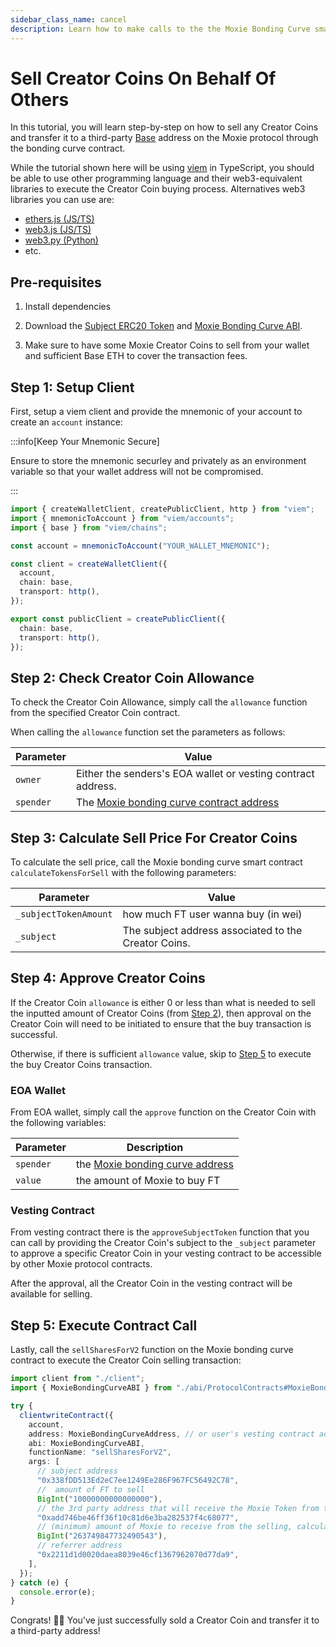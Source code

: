 ```yaml
---
sidebar_class_name: cancel
description: Learn how to make calls to the the Moxie Bonding Curve smart contract to sell Creator Coins on behalf of other address.
---
```



# Sell Creator Coins On Behalf Of Others

In this tutorial, you will learn step-by-step on how to sell any Creator Coins and transfer it to a third-party [Base](https://www.base.org/) address on the Moxie protocol through the bonding curve contract.

While the tutorial shown here will be using [viem](https://viem.sh) in TypeScript, you should be able to use other programming language and their web3-equivalent libraries to execute the Creator Coin buying process. Alternatives web3 libraries you can use are:

- [ethers.js (JS/TS)](https://docs.ethers.org/v5/)
- [web3.js (JS/TS)](https://www.web3js.org/)
- [web3.py (Python)](https://web3py.readthedocs.io/en/stable/)
- etc.

## Pre-requisites

1. Install dependencies

<Install dependencies="viem" />

2. Download the [Subject ERC20 Token](https://github.com/moxie-protocol/contracts/blob/dev/packages/protocol/ignition/deployments/base-mainnet/artifacts/ProtocolContracts%23SubjectERC20.json) and [Moxie Bonding Curve ABI](https://github.com/moxie-protocol/contracts/blob/dev/packages/protocol/ignition/deployments/base-mainnet/artifacts/ProtocolContracts%23MoxieBondingCurve.json).

3. Make sure to have some Moxie Creator Coins to sell from your wallet and sufficient Base ETH to cover the transaction fees.

## Step 1: Setup Client

First, setup a viem client and provide the mnemonic of your account to create an `account` instance:

:::info[Keep Your Mnemonic Secure]

Ensure to store the mnemonic securley and privately as an environment variable so that your wallet address will not be compromised.

:::

```ts title="client.ts"
import { createWalletClient, createPublicClient, http } from "viem";
import { mnemonicToAccount } from "viem/accounts";
import { base } from "viem/chains";

const account = mnemonicToAccount("YOUR_WALLET_MNEMONIC");

const client = createWalletClient({
  account,
  chain: base,
  transport: http(),
});

export const publicClient = createPublicClient({
  chain: base,
  transport: http(),
});
```

## Step 2: Check Creator Coin Allowance

To check the Creator Coin Allowance, simply call the `allowance` function from the specified Creator Coin contract.

When calling the `allowance` function set the parameters as follows:

| Parameter | Value                                                                                                               |
| --------- | ------------------------------------------------------------------------------------------------------------------- |
| `owner`   | Either the senders's EOA wallet or vesting contract address.                                                        |
| `spender` | The [Moxie bonding curve contract address](https://basescan.org/address/0x373065e66B32a1C428aa14698dFa99BA7199B55E) |

## Step 3: Calculate Sell Price For Creator Coins

To calculate the sell price, call the Moxie bonding curve smart contract `calculateTokensForSell` with the following parameters:

| Parameter             | Value                                                |
| --------------------- | ---------------------------------------------------- |
| `_subjectTokenAmount` | how much FT user wanna buy (in wei)                  |
| `_subject`            | The subject address associated to the Creator Coins. |

## Step 4: Approve Creator Coins

If the Creator Coin `allowance` is either 0 or less than what is needed to sell the inputted amount of Creator Coins (from [Step 2](./04-sell-fan-tokens-on-behalf-of-others.mdx#step-2-check-creator-coin-allowance)), then approval on the Creator Coin will need to be initiated to ensure that the buy transaction is successful.

Otherwise, if there is sufficient `allowance` value, skip to [Step 5](./04-sell-fan-tokens-on-behalf-of-others.mdx#step-5-execute-contract-call) to execute the buy Creator Coins transaction.

### EOA Wallet

From EOA wallet, simply call the `approve` function on the Creator Coin with the following variables:

| Parameter | Description                                                                                                |
| --------- | ---------------------------------------------------------------------------------------------------------- |
| `spender` | the [Moxie bonding curve address](https://basescan.org/address/0x373065e66B32a1C428aa14698dFa99BA7199B55E) |
| `value`   | the amount of Moxie to buy FT                                                                              |

### Vesting Contract

From vesting contract there is the `approveSubjectToken` function that you can call by providing the Creator Coin's subject to the `_subject` parameter to approve a specific Creator Coin in your vesting contract to be accessible by other Moxie protocol contracts.

After the approval, all the Creator Coin in the vesting contract will be available for selling.

## Step 5: Execute Contract Call

Lastly, call the `sellSharesForV2` function on the Moxie bonding curve contract to execute the Creator Coin selling transaction:

<Tabs>
  <TabItem value="viem-ts" label="Viem (TS)">

```ts title="index.ts"
import client from "./client";
import { MoxieBondingCurveABI } from "./abi/ProtocolContracts#MoxieBondingCurve.json";

try {
  clientwriteContract({
    account,
    address: MoxieBondingCurveAddress, // or user's vesting contract address
    abi: MoxieBondingCurveABI,
    functionName: "sellSharesForV2",
    args: [
      // subject address
      "0x338fDD513Ed2eC7ee1249Ee286F967FC56492C78",
      //  amount of FT to sell
      BigInt("10000000000000000"),
      // the 3rd party address that will receive the Moxie Token from the selling
      "0xadd746be46ff36f10c81d6e3ba282537f4c68077",
      // (minimum) amount of Moxie to receive from the selling, calculated from step 2
      BigInt("263749847732490543"),
      // referrer address
      "0x2211d1d0020daea8039e46cf1367962070d77da9",
    ],
  });
} catch (e) {
  console.error(e);
}
```

</TabItem>
</Tabs>

Congrats! 🥳🎉 You've just successfully sold a Creator Coin and transfer it to a third-party address!

<DeveloperSupport />
